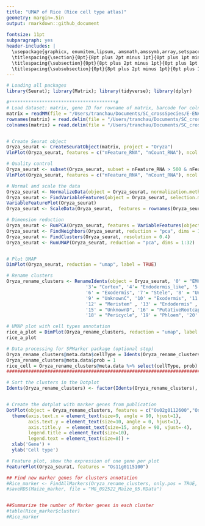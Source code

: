 ```yaml
---
title: "UMAP of Rice (Rice cell type atlas)"
geometry: margin=.5in
output: rmarkdown::github_document
 
fontsize: 11pt
subparagraph: yes
header-includes: |
  \usepackage{graphicx, enumitem,lipsum, amsmath,amssymb,array,setspace,fullpage, comment, float, multicol,rotating, pdfpages, titlesec}
  \titlespacing{\section}{0pt}{8pt plus 2pt minus 1pt}{0pt plus 1pt minus 1pt}
  \titlespacing{\subsection}{0pt}{8pt plus 2pt minus 1pt}{0pt plus 1pt minus 1pt}
  \titlespacing{\subsubsection}{0pt}{8pt plus 2pt minus 1pt}{0pt plus 1pt minus 1pt}
---
```


<!-- infor on spacing -->
<!--https://tex.stackexchange.com/questions/53338/reducing-spacing-after-headings -->

<!-- Code so that output is wrapped, not so the code is also wrapped -->
<!-- Added: tidy=TRUE and tidy.opts to options to wrap code -->

```r
# Loading all packages
library(Seurat); library(Matrix); library(tidyverse); library(dplyr)

#***************************************#
# Load dataset: matrix, gene ID for rowname of matrix, barcode for colname of matrix
matrix = readMM(file = "/Users/tranchau/Documents/SC_crossSpecies/E-ENAD-52-quantification-raw-files/E-ENAD-52.aggregated_filtered_counts.mtx")
rownames(matrix) = read.delim(file = "/Users/tranchau/Documents/SC_crossSpecies/E-ENAD-52-quantification-raw-files/E-ENAD-52.aggregated_filtered_counts.mtx_rows", header = FALSE)$V1
colnames(matrix) = read.delim(file = "/Users/tranchau/Documents/SC_crossSpecies/E-ENAD-52-quantification-raw-files/E-ENAD-52.aggregated_filtered_counts.mtx_cols", header = FALSE)$V1


# Create Seurat object
Oryza_seurat <- CreateSeuratObject(matrix, project = "Oryza")
VlnPlot(Oryza_seurat, features = c("nFeature_RNA", "nCount_RNA"), ncol = 2)

# Quality control
Oryza_seurat <- subset(Oryza_seurat, subset = nFeature_RNA > 500 & nFeature_RNA < 6000 & nCount_RNA > 500 & nCount_RNA < 40000 )
VlnPlot(Oryza_seurat, features = c("nFeature_RNA", "nCount_RNA"), ncol = 2)

# Normal and scale the data
Oryza_seurat <- NormalizeData(object = Oryza_seurat, normalization.method = "LogNormalize")
Oryza_seurat <- FindVariableFeatures(object = Oryza_seurat, selection.method = "vst")
VariableFeaturePlot(Oryza_seurat)
Oryza_seurat <- ScaleData(Oryza_seurat,  features = rownames(Oryza_seurat))

# Dimension reduction
Oryza_seurat <- RunPCA(Oryza_seurat, features = VariableFeatures(object = Oryza_seurat) ,verbose = FALSE)
Oryza_seurat <- FindNeighbors(Oryza_seurat, reduction = "pca", dims = 1:32) 
Oryza_seurat <- FindClusters(Oryza_seurat, resolution = 0.4) 
Oryza_seurat <- RunUMAP(Oryza_seurat, reduction = "pca", dims = 1:32) 


# Plot UMAP
DimPlot(Oryza_seurat, reduction = "umap", label = TRUE)
```

```r
# Rename clusters
Oryza_rename_clusters <- RenameIdents(object = Oryza_seurat, '0' = "EMC", '1' = "Meristem", '2' = "Trichoblast1",
                             '3'= "Cortex", '4'= "Endodermis_like", '5' = "UnknownA",
                             '6' = "Exodermis", '7'= "Stele", '8' = "UnknownB",
                             '9' = "UnknownC", '10' = "Exodermis", '11' = "Atrichoblast",
                             '12' = "Meristem" , '13' = "Endodermis" , '14' = "Cortex_like",
                             '15' = "UnknownD", '16' = "PutativeRootcap", '17' = "Trichoblast2" ,
                             '18' = "Pericycle", '19' = "Phloem", '20' = "Xylem", '21' = "Xylem_like")

# UMAP plot with cell types annotation
rice_a_plot = DimPlot(Oryza_rename_clusters, reduction = "umap", label = TRUE) + NoLegend() + NoAxes()
rice_a_plot
```

```r
# Data processing for SPMarker package (optional step)
Oryza_rename_clusters@meta.data$cellType = Idents(Oryza_rename_clusters)
Oryza_rename_clusters@meta.data$prob = 1
rice_cell = Oryza_rename_clusters@meta.data %>% select(cellType, prob)
####################################################################################
```

```r
# Sort the clusters in the Dotplot
Idents(Oryza_rename_clusters) <- factor(Idents(Oryza_rename_clusters), levels= c("EMC", "Trichoblast1", "Trichoblast2", "Atrichoblast", "Endodermis", "Endodermis_like", "Cortex", "Cortex_like", "UnknownA","Xylem", "Xylem_like", "Stele", "Phloem", "Pericycle",  "Meristem", "Exodermis", "UnknownB", "UnknownC", "UnknownD", "PutativeRootcap"))


# Create the dotplot with marker genes from publication
DotPlot(object = Oryza_rename_clusters, features = c("Os02g0112600","Os02g0595900", "Os02g0663800", "Os03g0831400", "Os01g0248900", "Os03g0428700","Os04g0423800", "Os10g0155100","Os03g0103100",  "Os03g0103200","Os04g0554500", "Os01g0914300",  "Os11g0115100",  "Os07g0638500", "Os05g0108600", "Os09g0422500" , "Os02g0653000", "Os07g0531500", "Os12g0160100", "Os05g0550300", "Os05g0160300",  "Os03g0279200", "Os06g0681600", "Os06g0513862", "Os04g0615200",  "Os10g0191300", "Os06g0561000", "Os03g0247200"), cols = "RdYlBu",  col.min= -2, col.max = 2, dot.scale = 4) + 
  theme(axis.text.x = element_text(size=9, angle = 90, hjust=1), 
        axis.text.y = element_text(size=10, angle = 0, hjust=1), 
        axis.title.y  = element_text(size=15, angle = 90, vjust=-4),
        legend.title = element_text(size=10),
        legend.text = element_text(size=8)) + 
  xlab('Gene') +  
  ylab('Cell type')

```

```r
# Feature plot, show the expression of one gene per plot
FeaturePlot(Oryza_seurat, features = "Os11g0115100")
```


```r
## Find new marker genes for clusters annotation
#Rice_marker <- FindAllMarkers(Oryza_rename_clusters, only.pos = TRUE, min.pct = 0.3, logfc.threshold = 0.5) %>% group_by(cluster) %>% arrange(cluster, desc(avg_log2FC))
#saveRDS(Maize_marker, file = "MG_092522_Maize_05.RData") 


##Summarize the number of Marker genes in each cluster
#table(Rice_marker$cluster)
#Rice_marker
```


